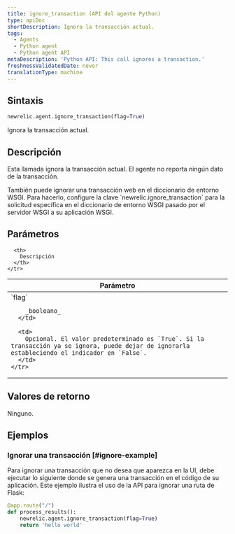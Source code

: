 ```yaml
---
title: ignore_transaction (API del agente Python)
type: apiDoc
shortDescription: Ignora la transacción actual.
tags:
  - Agents
  - Python agent
  - Python agent API
metaDescription: 'Python API: This call ignores a transaction.'
freshnessValidatedDate: never
translationType: machine
---
```


## Sintaxis

```py
newrelic.agent.ignore_transaction(flag=True)
```

Ignora la transacción actual.

## Descripción

Esta llamada ignora la transacción actual. El agente no reporta ningún dato de la transacción.

<Callout variant="tip">
  También puede ignorar una transacción web en el diccionario de entorno WSGI. Para hacerlo, configure la clave `newrelic.ignore_transaction` para la solicitud específica en el diccionario de entorno WSGI pasado por el servidor WSGI a su aplicación WSGI.
</Callout>

## Parámetros

<table>
  <thead>
    <tr>
      <th width="25%">
        Parámetro
      </th>

      <th>
        Descripción
      </th>
    </tr>
  </thead>

  <tbody>
    <tr>
      <td>
        `flag`

        _booleano_
      </td>

      <td>
        Opcional. El valor predeterminado es `True`. Si la transacción ya se ignora, puede dejar de ignorarla estableciendo el indicador en `False`.
      </td>
    </tr>
  </tbody>
</table>

## Valores de retorno

Ninguno.

## Ejemplos

### Ignorar una transacción [#ignore-example]

Para ignorar una transacción que no desea que aparezca en la UI, debe ejecutar lo siguiente donde se genera una transacción en el código de su aplicación. Este ejemplo ilustra el uso de la API para ignorar una ruta de Flask:

```py
@app.route("/")
def process_results():
    newrelic.agent.ignore_transaction(flag=True)
    return 'hello world'
```
